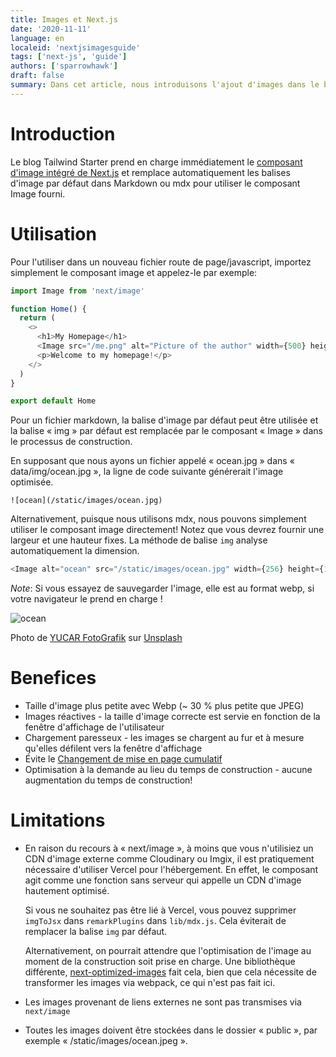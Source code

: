 ```yaml
---
title: Images et Next.js
date: '2020-11-11'
language: en
localeid: 'nextjsimagesguide'
tags: ['next-js', 'guide']
authors: ['sparrowhawk']
draft: false
summary: Dans cet article, nous introduisons l'ajout d'images dans le blog de démarrage tailwind ainsi que les avantages et les limites du composant next/image.
---
```


# Introduction

Le blog Tailwind Starter prend en charge immédiatement le [composant d'image intégré de Next.js](https://nextjs.org/docs/api-reference/next/image) et remplace automatiquement les balises d'image par défaut dans Markdown ou mdx pour utiliser le composant Image fourni.

# Utilisation

Pour l'utiliser dans un nouveau fichier route de page/javascript, importez simplement le composant image et appelez-le par exemple:

```js
import Image from 'next/image'

function Home() {
  return (
    <>
      <h1>My Homepage</h1>
      <Image src="/me.png" alt="Picture of the author" width={500} height={500} />
      <p>Welcome to my homepage!</p>
    </>
  )
}

export default Home
```

Pour un fichier markdown, la balise d'image par défaut peut être utilisée et la balise « img » par défaut est remplacée par le composant « Image » dans le processus de construction.

En supposant que nous ayons un fichier appelé « ocean.jpg » dans « data/img/ocean.jpg », la ligne de code suivante générerait l'image optimisée.

```
![ocean](/static/images/ocean.jpg)
```

Alternativement, puisque nous utilisons mdx, nous pouvons simplement utiliser le composant image directement! Notez que vous devrez fournir une largeur et une hauteur fixes. La méthode de balise `img` analyse automatiquement la dimension.

```js
<Image alt="ocean" src="/static/images/ocean.jpg" width={256} height={128} />
```

_Note_: Si vous essayez de sauvegarder l'image, elle est au format webp, si votre navigateur le prend en charge !

![ocean](/static/images/ocean.jpeg)

Photo de [YUCAR FotoGrafik](https://unsplash.com/@yucar?utm_source=unsplash&utm_medium=referral&utm_content=creditCopyText)
sur [Unsplash](https://unsplash.com/s/photos/sea?utm_source=unsplash&utm_medium=referral&utm_content=creditCopyText)

# Benefices

- Taille d'image plus petite avec Webp (~ 30 % plus petite que JPEG)
- Images réactives - la taille d'image correcte est servie en fonction de la fenêtre d'affichage de l'utilisateur
- Chargement paresseux - les images se chargent au fur et à mesure qu'elles défilent vers la fenêtre d'affichage
- Évite le [Changement de mise en page cumulatif](https://web.dev/cls/)
- Optimisation à la demande au lieu du temps de construction - aucune augmentation du temps de construction!


# Limitations

- En raison du recours à « next/image », à moins que vous n'utilisiez un CDN d'image externe comme Cloudinary ou Imgix, il est pratiquement nécessaire d'utiliser Vercel pour l'hébergement. En effet, le composant agit comme une fonction sans serveur qui appelle un CDN d'image hautement optimisé.

   Si vous ne souhaitez pas être lié à Vercel, vous pouvez supprimer `imgToJsx` dans `remarkPlugins` dans `lib/mdx.js`. Cela éviterait de remplacer la balise `img` par défaut.

   Alternativement, on pourrait attendre que l'optimisation de l'image au moment de la construction soit prise en charge. Une bibliothèque différente, [next-optimized-images](https://github.com/cyrilwanner/next-optimized-images) fait cela, bien que cela nécessite de transformer les images via webpack, ce qui n'est pas fait ici.

- Les images provenant de liens externes ne sont pas transmises via `next/image`
- Toutes les images doivent être stockées dans le dossier « public », par exemple « /static/images/ocean.jpeg ».